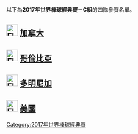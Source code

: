 {{main|2017年世界棒球經典賽－C組}}
以下為'''2017年世界棒球經典賽－C組'''的四隊參賽名單。

== [[File:Flag_of_Canada.svg|30px]] [[加拿大棒球代表隊|加拿大]] ==
{{2017年世界棒球經典賽加拿大代表隊球員及教練名單}}

== [[File:Flag_of_Colombia.svg|30px]] [[哥倫比亞棒球代表隊|哥倫比亞]] ==
{{2017年世界棒球經典賽哥倫比亞代表隊球員及教練名單}}

== [[File:Flag_of_Dominican_Republic.svg|30px]] [[多明尼加棒球代表隊|多明尼加]] ==
{{2017年世界棒球經典賽多明尼加代表隊球員及教練名單}}

== [[File:Flag_of_United_States.svg|30px]] [[美國棒球代表隊|美國]] ==
{{2017年世界棒球經典賽美國代表隊球員及教練名單}}

{{2017年世界棒球經典賽}}

[[Category:2017年世界棒球經典賽|Category:2017年世界棒球經典賽]]